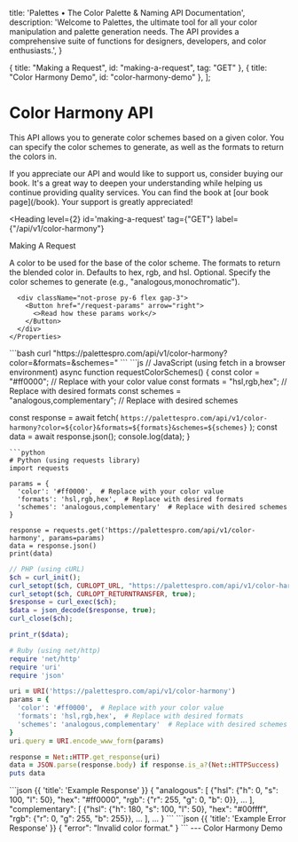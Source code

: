 
  title: 'Palettes • The Color Palette & Naming API Documentation',
  description:
    'Welcome to Palettes, the ultimate tool for all your color manipulation and palette generation needs. The API provides a comprehensive suite of functions for designers, developers, and color enthusiasts.',
}

  { title: "Making a Request", id: "making-a-request", tag: "GET" },
  { title: "Color Harmony Demo", id: "color-harmony-demo" },
];


# Color Harmony API

This API allows you to generate color schemes based on a given color. You can specify the color schemes to generate, as well as the formats to return the colors in.

<Note>
  If you appreciate our API and would like to support us, consider buying our book. It's a great way to deepen your understanding while helping us continue providing quality services. You can find the book at [our book page](/book). Your support is greatly appreciated!
</Note>

<Heading
  level={2}
  id='making-a-request'
  tag={"GET"}
  label={"/api/v1/color-harmony"}
>
  Making A Request
</Heading>
<Row>
  <Col>
    <Properties>
      <Property name="colors" type="string">
        A color to be used for the base of the color scheme.
      </Property>
      <Property name="formats" type="string || string[] || undefined">
        The formats to return the blended color in. Defaults to hex, rgb, and hsl.
      </Property>
      <Property name="schemes" type="string || string[] || undefined">
        Optional. Specify the color schemes to generate (e.g., "analogous,monochromatic").
      </Property>

      <div className="not-prose py-6 flex gap-3">
        <Button href="/request-params" arrow="right">
          <>Read how these params work</>
        </Button>
      </div>
    </Properties>

  </Col>
  <Col sticky>

<CodeGroup title="Making a request" tag="GET" label="/api/v1/color-harmony">
  ```bash
  curl "https://palettespro.com/api/v1/color-harmony?color=<COLOR_VALUE>&formats=<FORMATS>&schemes=<SCHEMES>"
  ```
  ```js
  // JavaScript (using fetch in a browser environment)
  async function requestColorSchemes() {
    const color = "#ff0000"; // Replace with your color value
    const formats = "hsl,rgb,hex"; // Replace with desired formats
    const schemes = "analogous,complementary"; // Replace with desired schemes

const response = await fetch(
`https://palettespro.com/api/v1/color-harmony?color=${color}&formats=${formats}&schemes=${schemes}`
);
const data = await response.json();
console.log(data);
}

````
```python
# Python (using requests library)
import requests

params = {
  'color': '#ff0000',  # Replace with your color value
  'formats': 'hsl,rgb,hex',  # Replace with desired formats
  'schemes': 'analogous,complementary'  # Replace with desired schemes
}

response = requests.get('https://palettespro.com/api/v1/color-harmony', params=params)
data = response.json()
print(data)
````

```php
// PHP (using cURL)
$ch = curl_init();
curl_setopt($ch, CURLOPT_URL, "https://palettespro.com/api/v1/color-harmony?color=%23ff0000&formats=hsl,rgb,hex&schemes=analogous,complementary");
curl_setopt($ch, CURLOPT_RETURNTRANSFER, true);
$response = curl_exec($ch);
$data = json_decode($response, true);
curl_close($ch);

print_r($data);
```

```ruby
# Ruby (using net/http)
require 'net/http'
require 'uri'
require 'json'

uri = URI('https://palettespro.com/api/v1/color-harmony')
params = {
  'color': '#ff0000',  # Replace with your color value
  'formats': 'hsl,rgb,hex',  # Replace with desired formats
  'schemes': 'analogous,complementary'  # Replace with desired schemes
}
uri.query = URI.encode_www_form(params)

response = Net::HTTP.get_response(uri)
data = JSON.parse(response.body) if response.is_a?(Net::HTTPSuccess)
puts data
```

</CodeGroup>
    ```json {{ 'title': 'Example Response' }}
    {
      "analogous": [
        {"hsl": {"h": 0, "s": 100, "l": 50}, "hex": "#ff0000", "rgb": {"r": 255, "g": 0, "b": 0}},
        ...
      ],
      "complementary": [
        {"hsl": {"h": 180, "s": 100, "l": 50}, "hex": "#00ffff", "rgb": {"r": 0, "g": 255, "b": 255}},
        ...
      ],
      ...
    }
    ```
    ```json {{ 'title': 'Example Error Response' }}
    {
      "error": "Invalid color format."
    }
    ```
  </Col>
</Row>
---
<Heading level={2} id="color-harmony-demo">
  Color Harmony Demo
</Heading>

<ColorHarmonyDemo />